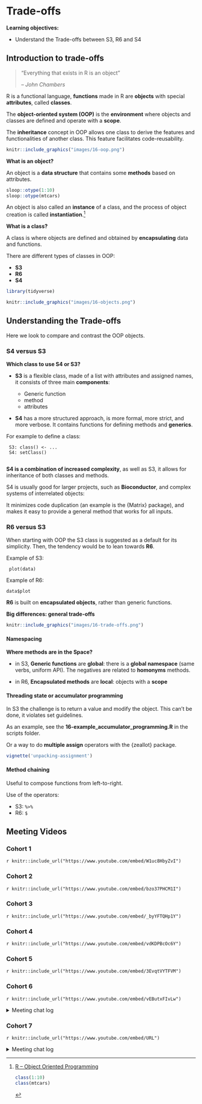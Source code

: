 # Trade-offs

**Learning objectives:**

- Understand the Trade-offs between S3, R6 and S4


## Introduction to trade-offs

> “Everything that exists in R is an object”
>
> -- <cite>John Chambers</cite>

R is a functional language, **functions** made in R are **objects** with special **attributes**, called **classes**.

The **object-oriented system (OOP)** is the **environment** where objects and classes are defined and operate with a **scope**.

The **inheritance** concept in OOP allows one class to derive the features and functionalities of another class. This feature facilitates code-reusability.

```r
knitr::include_graphics("images/16-oop.png")
```

**What is an object?**

An object is a **data structure** that contains some **methods** based on attributes. 
```r
sloop::otype(1:10)
sloop::otype(mtcars)
```


An object is also called an **instance** of a class, and the process of object creation is called **instantiation**.[^1]

[^1]: [R – Object Oriented Programming](https://www.geeksforgeeks.org/r-object-oriented-programming/)
```r
class(1:10)
class(mtcars)
```


**What is a class?**

A class is where objects are defined and obtained by **encapsulating** data and functions.


There are different types of classes in OOP:

- **S3**
- **R6**
- **S4**


```r
library(tidyverse)
```



```r
knitr::include_graphics("images/16-objects.png")
```


## Understanding the Trade-offs

Here we look to compare and contrast the OOP objects.


### S4 versus S3

**Which class to use S4 or S3? **

- **S3** is a flexible class, made of a list with attributes and assigned names, it consists of three main **components**:

     - Generic function
     - method
     - attributes
     

     
- **S4** has a more structured approach, is more formal, more strict, and more verbose. It contains functions for defining methods and **generics**. 

For example to define a class:

     S3: class() <- ...
     S4: setClass()
     
**S4 is a combination of increased complexity**, as well as S3, it allows for inheritance of both classes and methods.   
     
S4 is usually good for larger projects, such as **Bioconductor**, and complex systems of interrelated objects:

It minimizes code duplication (an example is the {Matrix} package), and makes it easy to provide a general method that works for all inputs.



### R6 versus S3

When starting with OOP the S3 class is suggested as a default for its simplicity. Then, the tendency would be to lean towards **R6**.

Example of S3: 
    
     plot(data)

Example of R6:

    data$plot
    
**R6** is built on **encapsulated objects**, rather than generic functions.   


**Big differences: general trade-offs**

```r
knitr::include_graphics("images/16-trade-offs.png")
```

#### Namespacing

**Where methods are in the Space?**

- in S3, **Generic functions** are **global**: there is a **global namespace** (same verbs, uniform API). The negatives are related to **homonyms** methods.

- in R6, **Encapsulated methods** are **local**: objects with a **scope**


#### Threading state or accumulator programming


In S3 the challenge is to return a value and modify the object. This can't be done, it violates set guidelines.


As an example, see the **16-example_accumulator_programming.R** in the scripts folder.


Or a way to do **multiple assign** operators with the {zeallot} package.

```r
vignette('unpacking-assignment')
```


#### Method chaining

Useful to compose functions from left-to-right.

Use of the operators:

- S3: `%>%`
- R6: `$`




## Meeting Videos

### Cohort 1

`r knitr::include_url("https://www.youtube.com/embed/W1uc8HbyZvI")`

### Cohort 2

`r knitr::include_url("https://www.youtube.com/embed/bzo37PHCM1I")`

### Cohort 3

`r knitr::include_url("https://www.youtube.com/embed/_byYFTQHp1Y")`

### Cohort 4

`r knitr::include_url("https://www.youtube.com/embed/vdKDPBcOc6Y")`

### Cohort 5

`r knitr::include_url("https://www.youtube.com/embed/3EvqtVYTFVM")`

### Cohort 6

`r knitr::include_url("https://www.youtube.com/embed/vEButxFIvLw")`

<details>
<summary> Meeting chat log </summary>

```
00:11:36	Oluwafemi Oyedele:	I have not built anything with them!!!
00:16:31	Arthur Shaw:	https://cran.r-project.org/web/packages/sp/index.html
00:19:05	Arthur Shaw:	Apparently Hadley asked the same question we're asking several years ago: https://stackoverflow.com/questions/5437238/which-packages-make-good-use-of-s4-objects
00:19:16	Trevin:	HA
00:23:54	Trevin:	Your audio is breaking up Federica
01:06:58	Federica Gazzelloni:	https://mastering-shiny.org/reactive-motivation.html?q=R6#event-driven
01:07:37	Federica Gazzelloni:	https://engineering-shiny.org/common-app-caveats.html?q=R6#using-r6-as-data-storage
01:10:52	Oluwafemi Oyedele:	Thank you !!!
```
</details>

### Cohort 7

`r knitr::include_url("https://www.youtube.com/embed/URL")`

<details>

<summary>Meeting chat log</summary>
```
LOG
```
</details>
